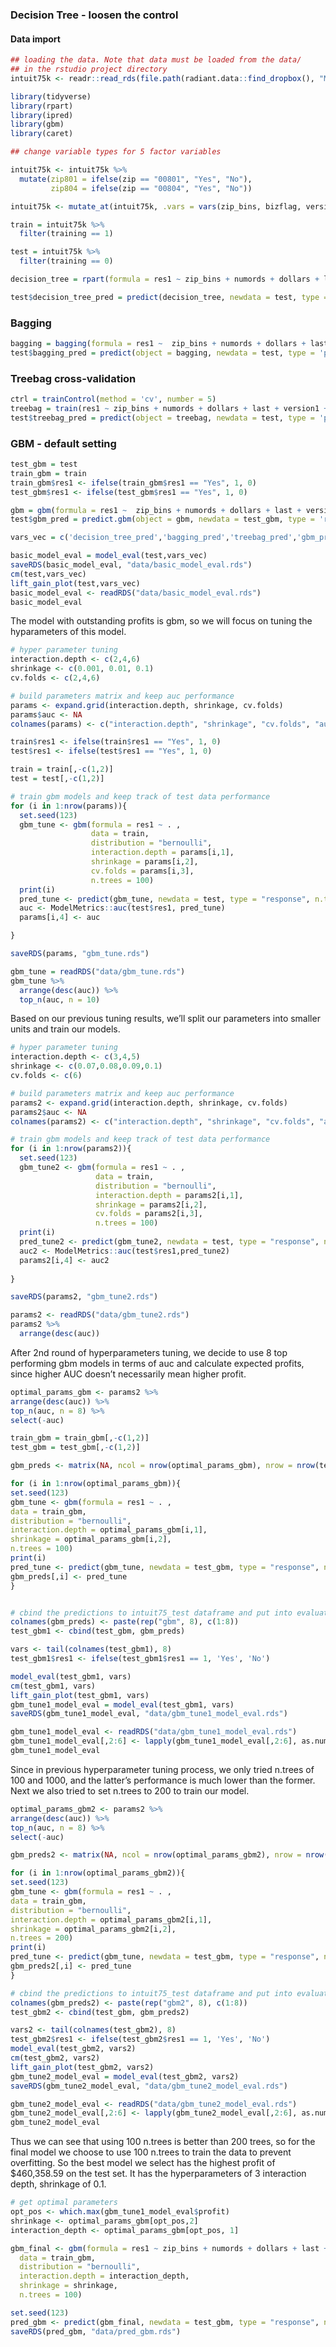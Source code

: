 ### Decision Tree - loosen the control

#### Data import
```r
## loading the data. Note that data must be loaded from the data/
## in the rstudio project directory
intuit75k <- readr::read_rds(file.path(radiant.data::find_dropbox(), "MGTA455-2019/data/intuit75k.rds"))
```

```r
library(tidyverse)
library(rpart)
library(ipred)
library(gbm)
library(caret)
```

```r
## change variable types for 5 factor variables

intuit75k <- intuit75k %>% 
  mutate(zip801 = ifelse(zip == "00801", "Yes", "No"),
         zip804 = ifelse(zip == "00804", "Yes", "No"))

intuit75k <- mutate_at(intuit75k, .vars = vars(zip_bins, bizflag, version1, owntaxprod, upgraded, zip801, zip804), .funs = funs(as.factor))

train = intuit75k %>%
  filter(training == 1)

test = intuit75k %>%
  filter(training == 0)

```

```r
decision_tree = rpart(formula = res1 ~ zip_bins + numords + dollars + last + version1 + owntaxprod + upgraded + zip801 + zip804, data = train, control=rpart.control(minsplit=2, minbucket=1, cp=0.001))

test$decision_tree_pred = predict(decision_tree, newdata = test, type = 'prob')

```

### Bagging
```r
bagging = bagging(formula = res1 ~  zip_bins + numords + dollars + last + version1 + owntaxprod + upgraded + zip801 + zip804, data = train, nbagg=50)
test$bagging_pred = predict(object = bagging, newdata = test, type = 'prob')
```

### Treebag cross-validation
```r
ctrl = trainControl(method = 'cv', number = 5)
treebag = train(res1 ~ zip_bins + numords + dollars + last + version1 + owntaxprod + upgraded + zip801 + zip804, data = train, method = 'treebag', trControl = ctrl)
test$treebag_pred = predict(object = treebag, newdata = test, type = 'prob')$`Yes`
```

### GBM - default setting
```r
test_gbm = test
train_gbm = train
train_gbm$res1 <- ifelse(train_gbm$res1 == "Yes", 1, 0)
test_gbm$res1 <- ifelse(test_gbm$res1 == "Yes", 1, 0)

gbm = gbm(formula = res1 ~  zip_bins + numords + dollars + last + version1 + owntaxprod + upgraded + zip801 + zip804, distribution = 'bernoulli', data = train_gbm, n.trees = 100)
test$gbm_pred = predict.gbm(object = gbm, newdata = test_gbm, type = 'response',n.trees = 100)

```


```r
vars_vec = c('decision_tree_pred','bagging_pred','treebag_pred','gbm_pred')

basic_model_eval = model_eval(test,vars_vec)
saveRDS(basic_model_eval, "data/basic_model_eval.rds")
cm(test,vars_vec)
lift_gain_plot(test,vars_vec)
basic_model_eval <- readRDS("data/basic_model_eval.rds")
basic_model_eval
```

The model with outstanding profits is gbm, so we will focus on tuning the hyparameters of this model.

```r
# hyper parameter tuning
interaction.depth <- c(2,4,6)
shrinkage <- c(0.001, 0.01, 0.1)
cv.folds <- c(2,4,6)

# build parameters matrix and keep auc performance
params <- expand.grid(interaction.depth, shrinkage, cv.folds)
params$auc <- NA
colnames(params) <- c("interaction.depth", "shrinkage", "cv.folds", "auc")

train$res1 <- ifelse(train$res1 == "Yes", 1, 0)
test$res1 <- ifelse(test$res1 == "Yes", 1, 0)

train = train[,-c(1,2)]
test = test[,-c(1,2)]

# train gbm models and keep track of test data performance
for (i in 1:nrow(params)){
  set.seed(123)
  gbm_tune <- gbm(formula = res1 ~ . , 
                  data = train, 
                  distribution = "bernoulli", 
                  interaction.depth = params[i,1],
                  shrinkage = params[i,2],
                  cv.folds = params[i,3],
                  n.trees = 100)
  print(i)
  pred_tune <- predict(gbm_tune, newdata = test, type = "response", n.trees = 100)
  auc <- ModelMetrics::auc(test$res1, pred_tune)
  params[i,4] <- auc

}

saveRDS(params, "gbm_tune.rds")

```

```r
gbm_tune = readRDS("data/gbm_tune.rds")
gbm_tune %>% 
  arrange(desc(auc)) %>% 
  top_n(auc, n = 10)

```

Based on our previous tuning results, we'll split our parameters into smaller units and train our models.

```r

# hyper parameter tuning
interaction.depth <- c(3,4,5)
shrinkage <- c(0.07,0.08,0.09,0.1)
cv.folds <- c(6)

# build parameters matrix and keep auc performance
params2 <- expand.grid(interaction.depth, shrinkage, cv.folds)
params2$auc <- NA
colnames(params2) <- c("interaction.depth", "shrinkage", "cv.folds", "auc")

# train gbm models and keep track of test data performance
for (i in 1:nrow(params2)){
  set.seed(123)
  gbm_tune2 <- gbm(formula = res1 ~ . , 
                   data = train, 
                   distribution = "bernoulli", 
                   interaction.depth = params2[i,1],
                   shrinkage = params2[i,2],
                   cv.folds = params2[i,3],
                   n.trees = 100)
  print(i)
  pred_tune2 <- predict(gbm_tune2, newdata = test, type = "response", n.trees = 100)
  auc2 <- ModelMetrics::auc(test$res1,pred_tune2)
  params2[i,4] <- auc2
  
}

saveRDS(params2, "gbm_tune2.rds")
```

```r
params2 <- readRDS("data/gbm_tune2.rds")
params2 %>% 
  arrange(desc(auc))

```

After 2nd round of hyperparameters tuning, we decide to use 8 top performing gbm models in terms of auc and calculate expected profits, since higher AUC doesn't necessarily mean higher profit.

```r
optimal_params_gbm <- params2 %>% 
arrange(desc(auc)) %>% 
top_n(auc, n = 8) %>% 
select(-auc)

train_gbm = train_gbm[,-c(1,2)]
test_gbm = test_gbm[,-c(1,2)]

gbm_preds <- matrix(NA, ncol = nrow(optimal_params_gbm), nrow = nrow(test_gbm))

for (i in 1:nrow(optimal_params_gbm)){
set.seed(123)
gbm_tune <- gbm(formula = res1 ~ . , 
data = train_gbm, 
distribution = "bernoulli", 
interaction.depth = optimal_params_gbm[i,1],
shrinkage = optimal_params_gbm[i,2],
n.trees = 100)
print(i)
pred_tune <- predict(gbm_tune, newdata = test_gbm, type = "response", n.trees = 100)
gbm_preds[,i] <- pred_tune
}


# cbind the predictions to intuit75_test dataframe and put into evaluations
colnames(gbm_preds) <- paste(rep("gbm", 8), c(1:8))
test_gbm1 <- cbind(test_gbm, gbm_preds)

vars <- tail(colnames(test_gbm1), 8)
test_gbm1$res1 <- ifelse(test_gbm1$res1 == 1, 'Yes', 'No')

model_eval(test_gbm1, vars)
cm(test_gbm1, vars)
lift_gain_plot(test_gbm1, vars)
gbm_tune1_model_eval = model_eval(test_gbm1, vars)
saveRDS(gbm_tune1_model_eval, "data/gbm_tune1_model_eval.rds")

```

```r
gbm_tune1_model_eval <- readRDS("data/gbm_tune1_model_eval.rds")
gbm_tune1_model_eval[,2:6] <- lapply(gbm_tune1_model_eval[,2:6], as.numeric)
gbm_tune1_model_eval

```

Since in previous hyperparameter tuning process, we only tried n.trees of 100 and 1000, and the latter's performance is much lower than the former. Next we also tried to set n.trees to 200 to train our model. 

```r
optimal_params_gbm2 <- params2 %>% 
arrange(desc(auc)) %>% 
top_n(auc, n = 8) %>% 
select(-auc)

gbm_preds2 <- matrix(NA, ncol = nrow(optimal_params_gbm2), nrow = nrow(test_gbm))

for (i in 1:nrow(optimal_params_gbm2)){
set.seed(123)
gbm_tune <- gbm(formula = res1 ~ . , 
data = train_gbm, 
distribution = "bernoulli", 
interaction.depth = optimal_params_gbm2[i,1],
shrinkage = optimal_params_gbm2[i,2],
n.trees = 200)
print(i)
pred_tune <- predict(gbm_tune, newdata = test_gbm, type = "response", n.trees = 200)
gbm_preds2[,i] <- pred_tune
}

# cbind the predictions to intuit75_test dataframe and put into evaluations
colnames(gbm_preds2) <- paste(rep("gbm2", 8), c(1:8))
test_gbm2 <- cbind(test_gbm, gbm_preds2)

vars2 <- tail(colnames(test_gbm2), 8)
test_gbm2$res1 <- ifelse(test_gbm2$res1 == 1, 'Yes', 'No')
model_eval(test_gbm2, vars2)
cm(test_gbm2, vars2)
lift_gain_plot(test_gbm2, vars2)
gbm_tune2_model_eval = model_eval(test_gbm2, vars2)
saveRDS(gbm_tune2_model_eval, "data/gbm_tune2_model_eval.rds")

```

```r
gbm_tune2_model_eval <- readRDS("data/gbm_tune2_model_eval.rds")
gbm_tune2_model_eval[,2:6] <- lapply(gbm_tune2_model_eval[,2:6], as.numeric)
gbm_tune2_model_eval
```

Thus we can see that using 100 n.trees is better than 200 trees, so for the final model we choose to use 100 n.trees to train the data to prevent overfitting. So the best model we select has the highest profit of $460,358.59 on the test set. It has the hyperparameters of 3 interaction depth, shrinkage of 0.1.

```r

# get optimal parameters 
opt_pos <- which.max(gbm_tune1_model_eval$profit)
shrinkage <- optimal_params_gbm[opt_pos,2]
interaction_depth <- optimal_params_gbm[opt_pos, 1]

gbm_final <- gbm(formula = res1 ~ zip_bins + numords + dollars + last + version1 + owntaxprod + upgraded + zip801 + zip804, 
  data = train_gbm, 
  distribution = "bernoulli", 
  interaction.depth = interaction_depth,
  shrinkage = shrinkage,
  n.trees = 100)

set.seed(123)
pred_gbm <- predict(gbm_final, newdata = test_gbm, type = "response", n.trees = 100)
saveRDS(pred_gbm, "data/pred_gbm.rds")
```

